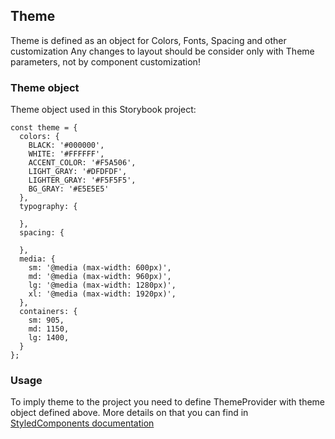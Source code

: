 
<Meta title="Brand Identity/Theme" />

<style>{`
   .table {
    width: 100%;
   }
   .colorBlock {
     height: 24px;
   }
`}</style>

## Theme
Theme is defined as an object for Colors, Fonts, Spacing and other customization
Any changes to layout should be consider only with Theme parameters, not by component customization!
### Theme object
Theme object used in this Storybook project:
```
const theme = {
  colors: {
    BLACK: '#000000',
    WHITE: '#FFFFFF',
    ACCENT_COLOR: '#F5A506',
    LIGHT_GRAY: '#DFDFDF',
    LIGHTER_GRAY: '#F5F5F5',
    BG_GRAY: '#E5E5E5'
  },
  typography: {

  },
  spacing: {

  },
  media: {
    sm: '@media (max-width: 600px)',
    md: '@media (max-width: 960px)',
    lg: '@media (max-width: 1280px)',
    xl: '@media (max-width: 1920px)',
  },
  containers: {
    sm: 905,
    md: 1150,
    lg: 1400,
  }
};
```
### Usage
To imply theme to the project you need to define ThemeProvider with theme object defined above.
More details on that you can find in [StyledComponents documentation](https://styled-components.com/docs/advanced)